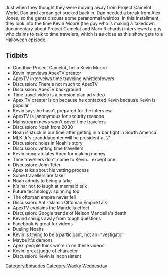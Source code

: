 {{DEFAULTSORT:
    #_EPISODE_0362:There Is No Mermaid
}}{{Episode
    | title           = There Is No Mermaid
    | caption         = [https://knowledgefight.libsyn.com/knowledge-fight-there-is-no-mermaid Listen to this episode on Libsyn]
    | episodeNumber   = 362
    | length          = 01:55:44
    | airDate         = October 30, 2019
    | episodeType     = [[:Category:Wacky Wednesday|Wacky Wednesday]]
    | appearance      = [[Kevin Moore]], [[Noah]], [[John Teter]]
    | oocDrop         = In the case of the Merman
    | previousEpisode = [[361: April 19, 2013]]
    | nextEpisode     = [[363: October 30, 2019]]
}}

{{Stub}}

Just when they thought they were moving away from Project Camelot World, Dan and Jordan get sucked back in. Dan needed a break from Alex Jones, so the gents discuss some paranormal weirdos. In this installment, they look into the time Kevin Moore (the guy who is making a takedown documentary about Project Camelot and Mark Richards) interviewed a guy who claims to talk to time travelers, which is as close as this show gets to a Halloween episode.

==Tidbits==

*Goodbye Project Camelot, hello Kevin Moore
*Kevin interviews ApexTV creator
*ApexTV interveiws time traveling whistleblowers
*Discussion: There's not much to ApexTV
*Discussion: ApexTV background
*Time travel video is a pension plan ad video
*Apex TV creater is on because he contacted Kevin because Kevin is popular
*Kevin says he hasn't prepared for the interview
*ApexTV is janonymous for security reasons
*Mainstream news won't cover time travelers
*Discussion: Noah from 2030
*Noah is stuck in our time after getting in a bar fight in South America
*MLK Jr's granddaughter will be president at 21
*Discussion: holes in Noah's story
*Discussion: vetting time travellers
*Kevin congratulates Apex for making money
*Time travellers don't come to Kevin... except one
*Discussion: John Teter
*Apex talks about his vetting process
*Some travellers are fake!
*Noah admits to being a fake
*It's har not to laugh at mermaid talk
*Future technology: spinning top
*The ottoman empire never fell
*Discussion: Anti-Islamic Ottoman Empire talk
*ApexTV explains the Mandella effect
*Discussion: Google trends of Nelson Mandella's death
*Kevind shrugs away from tough questions
*Facebook is great for videos
*Dueling Noahs
*Kevin is trying to be a participant, not an investigator
*Maybe it's demons
*Apex: people think we're in on these videos
*Kevin: great judge of character
*Discussion: Kevin is inconsistent

[[Category:Episodes]]
[[Category:Wacky Wednesday]]